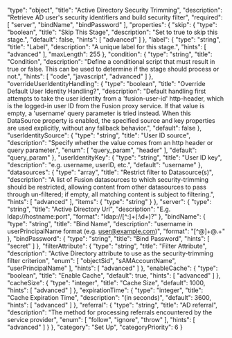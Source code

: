   "type": "object",
  "title": "Active Directory Security Trimming",
  "description": "Retrieve AD user's security identifiers and build security filter",
  "required": [
    "server",
    "bindName",
    "bindPassword"
  ],
  "properties": {
    "skip": {
      "type": "boolean",
      "title": "Skip This Stage",
      "description": "Set to true to skip this stage.",
      "default": false,
      "hints": [
        "advanced"
      ]
    },
    "label": {
      "type": "string",
      "title": "Label",
      "description": "A unique label for this stage.",
      "hints": [
        "advanced"
      ],
      "maxLength": 255
    },
    "condition": {
      "type": "string",
      "title": "Condition",
      "description": "Define a conditional script that must result in true or false. This can be used to determine if the stage should process or not.",
      "hints": [
        "code",
        "javascript",
        "advanced"
      ]
    },
    "overrideUserIdentityHandling": {
      "type": "boolean",
      "title": "Override Default User Identity Handling?",
      "description": "Default handling first attempts to take the user identity from a 'fusion-user-id' http-header, which is the logged-in user ID from the Fusion proxy service. If that value is empty, a 'username' query parameter is tried instead. When this DataSource property is enabled, the specified source and key properties are used explicitly, without any fallback behavior.",
      "default": false
    },
    "userIdentitySource": {
      "type": "string",
      "title": "User ID source",
      "description": "Specify whether the value comes from an http header or query parameter.",
      "enum": [
        "query_param",
        "header"
      ],
      "default": "query_param"
    },
    "userIdentityKey": {
      "type": "string",
      "title": "User ID key",
      "description": "e.g. username, userID, etc.",
      "default": "username"
    },
    "datasources": {
      "type": "array",
      "title": "Restrict filter to Datasource(s)",
      "description": "A list of Fusion datasources to which security-trimming should be restricted, allowing content from other datasources to pass through un-filtered; if empty, all matching content is subject to filtering.",
      "hints": [
        "advanced"
      ],
      "items": {
        "type": "string"
      }
    },
    "server": {
      "type": "string",
      "title": "Active Directory Url",
      "description": "E.g. ldap://hostname:port",
      "format": "ldap://[^:]+(:\\d+)?"
    },
    "bindName": {
      "type": "string",
      "title": "Bind Name",
      "description": "username in userPrincipalName format (e.g. user@example.com)",
      "format": "[^@]+@.+"
    },
    "bindPassword": {
      "type": "string",
      "title": "Bind Password",
      "hints": [
        "secret"
      ]
    },
    "filterAttribute": {
      "type": "string",
      "title": "Filter Attribute",
      "description": "Active Directory attribute to use as the security-trimming filter criterion",
      "enum": [
        "objectSid",
        "sAMAccountName",
        "userPrincipalName"
      ],
      "hints": [
        "advanced"
      ]
    },
    "enableCache": {
      "type": "boolean",
      "title": "Enable Cache",
      "default": true,
      "hints": [
        "advanced"
      ]
    },
    "cacheSize": {
      "type": "integer",
      "title": "Cache Size",
      "default": 1000,
      "hints": [
        "advanced"
      ]
    },
    "expirationTime": {
      "type": "integer",
      "title": "Cache Expiration Time",
      "description": "(in seconds)",
      "default": 3600,
      "hints": [
        "advanced"
      ]
    },
    "referral": {
      "type": "string",
      "title": "AD referral",
      "description": "The method for processing referrals encountered by the service provider",
      "enum": [
        "follow",
        "ignore",
        "throw"
      ],
      "hints": [
        "advanced"
      ]
    }
  },
  "category": "Set Up",
  "categoryPriority": 6
}
